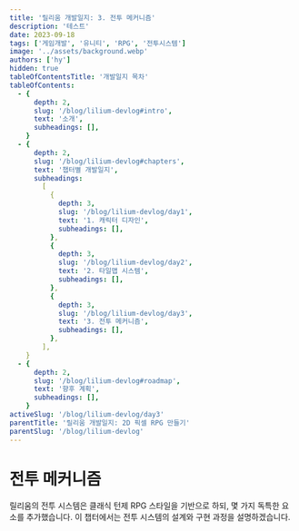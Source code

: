 ```yaml
---
title: '릴리움 개발일지: 3. 전투 메커니즘'
description: '테스트'
date: 2023-09-18
tags: ['게임개발', '유니티', 'RPG', '전투시스템']
image: '../assets/background.webp'
authors: ['hy']
hidden: true
tableOfContentsTitle: '개발일지 목차'
tableOfContents:
  - {
      depth: 2,
      slug: '/blog/lilium-devlog#intro',
      text: '소개',
      subheadings: [],
    }
  - {
      depth: 2,
      slug: '/blog/lilium-devlog#chapters',
      text: '챕터별 개발일지',
      subheadings:
        [
          {
            depth: 3,
            slug: '/blog/lilium-devlog/day1',
            text: '1. 캐릭터 디자인',
            subheadings: [],
          },
          {
            depth: 3,
            slug: '/blog/lilium-devlog/day2',
            text: '2. 타일맵 시스템',
            subheadings: [],
          },
          {
            depth: 3,
            slug: '/blog/lilium-devlog/day3',
            text: '3. 전투 메커니즘',
            subheadings: [],
          },
        ],
    }
  - {
      depth: 2,
      slug: '/blog/lilium-devlog#roadmap',
      text: '향후 계획',
      subheadings: [],
    }
activeSlug: '/blog/lilium-devlog/day3'
parentTitle: '릴리움 개발일지: 2D 픽셀 RPG 만들기'
parentSlug: '/blog/lilium-devlog'
---
```


# 전투 메커니즘

릴리움의 전투 시스템은 클래식 턴제 RPG 스타일을 기반으로 하되, 몇 가지 독특한 요소를 추가했습니다. 이 챕터에서는 전투 시스템의 설계와 구현 과정을 설명하겠습니다.
